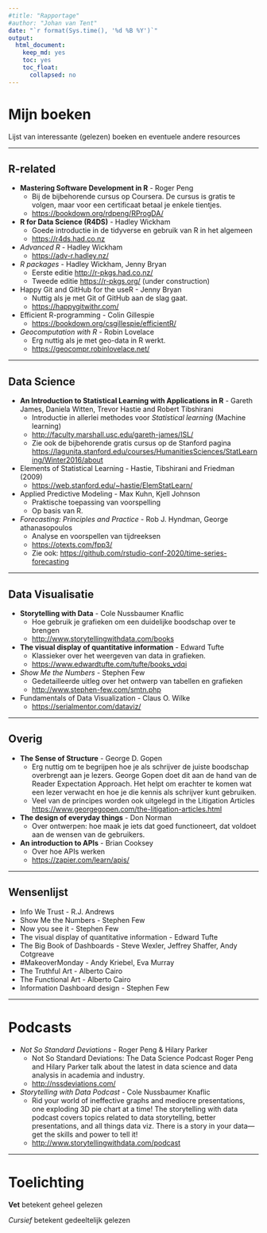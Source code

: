 ```yaml
---
#title: "Rapportage"
#author: "Johan van Tent"
date: "`r format(Sys.time(), '%d %B %Y')`"
output:
  html_document: 
    keep_md: yes
    toc: yes
    toc_float:
      collapsed: no
---
```


# Mijn boeken

Lijst van interessante (gelezen) boeken en eventuele andere resources

---

## R-related

- **Mastering Software Development in R** - Roger Peng
    - Bij de bijbehorende cursus op Coursera. De cursus is gratis te volgen, maar voor een certificaat betaal je enkele tientjes.
    - <https://bookdown.org/rdpeng/RProgDA/>
- **R for Data Science (R4DS)** - Hadley Wickham
    - Goede introductie in de tidyverse en gebruik van R in het algemeen
    - <https://r4ds.had.co.nz>
- *Advanced R* - Hadley Wickham
    - <https://adv-r.hadley.nz/>
- *R packages* - Hadley Wickham, Jenny Bryan
    - Eerste editie <http://r-pkgs.had.co.nz/> 
    - Tweede editie <https://r-pkgs.org/> (under construction)
- Happy Git and GitHub for the useR - Jenny Bryan
    - Nuttig als je met Git of GitHub aan de slag gaat.
    - <https://happygitwithr.com/>
- Efficient R-programming - Colin Gillespie
    - <https://bookdown.org/csgillespie/efficientR/>
- *Geocomputation with R* - Robin Lovelace
    - Erg nuttig als je met geo-data in R werkt.
    - <https://geocompr.robinlovelace.net/>

---

## Data Science

-  **An Introduction to Statistical Learning with Applications in R** -  Gareth James, Daniela Witten, Trevor Hastie and Robert Tibshirani
    - Introductie in allerlei methodes voor *Statistical learning* (Machine learning)
    - <http://faculty.marshall.usc.edu/gareth-james/ISL/>
    - Zie ook de bijbehorende gratis cursus op de Stanford pagina
    <https://lagunita.stanford.edu/courses/HumanitiesSciences/StatLearning/Winter2016/about>
- Elements of Statistical Learning - Hastie, Tibshirani and Friedman (2009)
    - <https://web.stanford.edu/~hastie/ElemStatLearn/>
- Applied Predictive Modeling - Max Kuhn, Kjell Johnson
    - Praktische toepassing van voorspelling
    - Op basis van R.
    
- *Forecasting: Principles and Practice* - Rob J. Hyndman, George athanasopoulos
    - Analyse en voorspellen van tijdreeksen
    - <https://otexts.com/fpp3/>
    - Zie ook: <https://github.com/rstudio-conf-2020/time-series-forecasting>

---

## Data Visualisatie

- **Storytelling with Data** - Cole Nussbaumer Knaflic
    - Hoe gebruik je grafieken om een duidelijke boodschap over te brengen
    - <http://www.storytellingwithdata.com/books>
- **The visual display of quantitative information** - Edward Tufte
    - Klassieker over het weergeven van data in grafieken.
    - <https://www.edwardtufte.com/tufte/books_vdqi>
- *Show Me the Numbers* - Stephen Few
    - Gedetailleerde uitleg over het ontwerp van tabellen en grafieken
    - <http://www.stephen-few.com/smtn.php>
- Fundamentals of Data Visualization - Claus O. Wilke
    - <https://serialmentor.com/dataviz/>




---

## Overig

- **The Sense of Structure** - George D. Gopen
    - Erg nuttig om te begrijpen hoe je als schrijver de juiste boodschap overbrengt aan je lezers. George Gopen doet dit aan de hand van de Reader Expectation Approach. Het helpt om erachter te komen wat een lezer verwacht en hoe je die kennis als schrijver kunt gebruiken.
    - Veel van de principes worden ook uitgelegd in the Litigation Articles <https://www.georgegopen.com/the-litigation-articles.html>
- **The design of everyday things** - Don Norman
    - Over ontwerpen: hoe maak je iets dat goed functioneert, dat voldoet aan de wensen van de gebruikers.
- **An introduction to APIs** - Brian Cooksey
    - Over hoe APIs werken
    - <https://zapier.com/learn/apis/>



---

## Wensenlijst

- Info We Trust - R.J. Andrews
- Show Me the Numbers - Stephen Few
- Now you see it - Stephen Few
- The visual display of quantitative information - Edward Tufte
- The Big Book of Dashboards - Steve Wexler, Jeffrey Shaffer, Andy Cotgreave
- #MakeoverMonday - Andy Kriebel, Eva Murray
- The Truthful Art - Alberto Cairo
- The Functional Art - Alberto Cairo
- Information Dashboard design - Stephen Few

---

# Podcasts

- *Not So Standard Deviations* - Roger Peng & Hilary Parker
    - Not So Standard Deviations: The Data Science Podcast Roger Peng and Hilary Parker talk about the latest in data science and data analysis in academia and industry.
    - <http://nssdeviations.com/>
- *Storytelling with Data Podcast* - Cole Nussbaumer Knaflic
    - Rid your world of ineffective graphs and mediocre presentations, one exploding 3D pie chart at a time! The storytelling with data podcast covers topics related to data storytelling, better presentations, and all things data viz. There is a story in your data—get the skills and power to tell it!
    - <http://www.storytellingwithdata.com/podcast>
    
---

# Toelichting
    
**Vet** betekent geheel gelezen

*Cursief* betekent gedeeltelijk gelezen